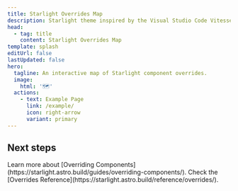 ```yaml
---
title: Starlight Overrides Map
description: Starlight theme inspired by the Visual Studio Code Vitesse theme.
head:
  - tag: title
    content: Starlight Overrides Map
template: splash
editUrl: false
lastUpdated: false
hero:
  tagline: An interactive map of Starlight component overrides.
  image:
    html: '🗺️'
  actions:
    - text: Example Page
      link: /example/
      icon: right-arrow
      variant: primary
---
```



## Next steps

<CardGrid stagger>
  <Card title="Read the docs" icon="open-book">
    Learn more about [Overriding
    Components](https://starlight.astro.build/guides/overriding-components/).
  </Card>
  <Card title="Overrides components" icon="pencil">
    Check the [Overrides
    Reference](https://starlight.astro.build/reference/overrides/).
  </Card>
</CardGrid>
